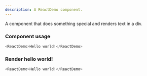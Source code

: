 ```yaml
---
description: A ReactDemo component.
---
```



A component that does something special and renders text in a div.

### Component usage
```js
<ReactDemo>Hello world!</ReactDemo>
```

### Render hello world!

```js live
<ReactDemo>Hello world!</ReactDemo>
```
